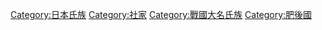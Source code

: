[[Category:日本氏族|Category:日本氏族]]
[[Category:社家|Category:社家]]
[[Category:戰國大名氏族|Category:戰國大名氏族]]
[[Category:肥後國|Category:肥後國]]
